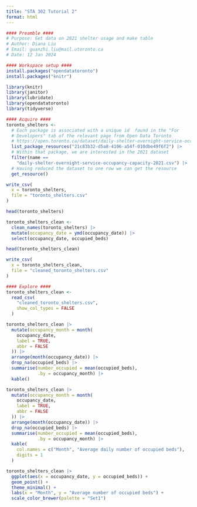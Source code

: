 ```yaml
---
title: "STA 302 Tutorial 2"
format: html
---
```

```r
#### Preamble ####
# Purpose: Get data on 2021 shelter usage and make table
# Author: Diana Liu
# Email: guanzhi.liu@mail.utoronto.ca
# Date: 12 Jan 2024

#### Workspace setup ####
install.packages("opendatatoronto")
install.packages("knitr")

library(knitr)
library(janitor)
library(lubridate)
library(opendatatoronto)
library(tidyverse)
```

```r
#### Acquire ####
toronto_shelters <-
  # Each package is associated with a unique id  found in the "For 
  # Developers" tab of the relevant page from Open Data Toronto
  # https://open.toronto.ca/dataset/daily-shelter-overnight-service-occupancy-capacity/
  list_package_resources("21c83b32-d5a8-4106-a54f-010dbe49f6f2") |>
  # Within that package, we are interested in the 2021 dataset
  filter(name == 
    "daily-shelter-overnight-service-occupancy-capacity-2021.csv") |>
  # Having reduced the dataset to one row we can get the resource
  get_resource()

write_csv(
  x = toronto_shelters,
  file = "toronto_shelters.csv"
)

head(toronto_shelters)
```
```r
toronto_shelters_clean <-
  clean_names(toronto_shelters) |>
  mutate(occupancy_date = ymd(occupancy_date)) |> 
  select(occupancy_date, occupied_beds)

head(toronto_shelters_clean)
```
```r
write_csv(
  x = toronto_shelters_clean,
  file = "cleaned_toronto_shelters.csv"
)
```

```r
#### Explore ####
toronto_shelters_clean <-
  read_csv(
    "cleaned_toronto_shelters.csv",
    show_col_types = FALSE
  )

toronto_shelters_clean |>
  mutate(occupancy_month = month(
    occupancy_date,
    label = TRUE,
    abbr = FALSE
  )) |>
  arrange(month(occupancy_date)) |> 
  drop_na(occupied_beds) |> 
  summarise(number_occupied = mean(occupied_beds),
            .by = occupancy_month) |>
  kable()
```
```r
toronto_shelters_clean |>
  mutate(occupancy_month = month(
    occupancy_date,
    label = TRUE,
    abbr = FALSE
  )) |>
  arrange(month(occupancy_date)) |> 
  drop_na(occupied_beds) |>
  summarise(number_occupied = mean(occupied_beds),
            .by = occupancy_month) |>
  kable(
    col.names = c("Month", "Average daily number of occupied beds"),
    digits = 1
  )

```
```r
toronto_shelters_clean |>
  ggplot(aes(x = occupancy_date, y = occupied_beds)) +
  geom_point() +
  theme_minimal() +
  labs(x = "Month", y = "Average number of occupied beds") +
  scale_color_brewer(palette = "Set1")

```

